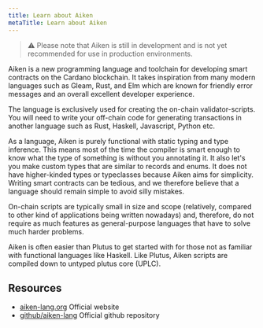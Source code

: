 ```yaml
---
title: Learn about Aiken
metaTitle: Learn about Aiken
---
```


> ⚠️ Please note that Aiken is still in development and is not yet recommended for use in production environments.

Aiken is a new programming language and toolchain for developing smart contracts on the Cardano blockchain. It takes inspiration from many modern languages such as Gleam, Rust, and Elm which are known for friendly error messages and an overall excellent developer experience. 

The language is exclusively used for creating the on-chain validator-scripts. You will need to write your off-chain code for generating transactions in another language such as Rust, Haskell, Javascript, Python etc.

As a language, Aiken is purely functional with static typing and type inference. This means most of the time the compiler is smart enough to know what the type of something is without you annotating it. It also let's you make custom types that are similar to records and enums. It does not have higher-kinded types or typeclasses because Aiken aims for simplicity. Writing smart contracts can be tedious, and we therefore believe that a language should remain simple to avoid silly mistakes.

On-chain scripts are typically small in size and scope (relatively, compared to other kind of applications being written nowadays) and, therefore, do not require as much features as general-purpose languages that have to solve much harder problems.

Aiken is often easier than Plutus to get started with for those not as familiar with functional languages like Haskell.
Like Plutus, Aiken scripts are compiled down to untyped plutus core (UPLC).

## Resources

- [aiken-lang.org](https://aiken-lang.org) Official website
- [github/aiken-lang](https://github.com/aiken-lang/aiken) Official github repository



